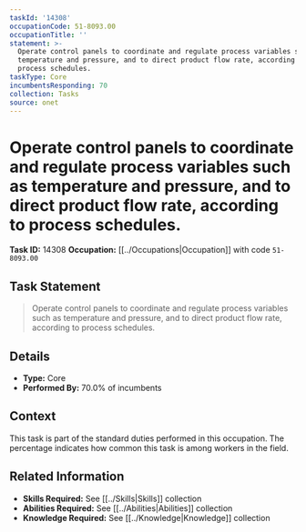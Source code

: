 ```yaml
---
taskId: '14308'
occupationCode: 51-8093.00
occupationTitle: ''
statement: >-
  Operate control panels to coordinate and regulate process variables such as
  temperature and pressure, and to direct product flow rate, according to
  process schedules.
taskType: Core
incumbentsResponding: 70
collection: Tasks
source: onet
---
```

# Operate control panels to coordinate and regulate process variables such as temperature and pressure, and to direct product flow rate, according to process schedules.

**Task ID:** 14308
**Occupation:** [[../Occupations|Occupation]] with code `51-8093.00`

## Task Statement

> Operate control panels to coordinate and regulate process variables such as temperature and pressure, and to direct product flow rate, according to process schedules.

## Details

- **Type:** Core
- **Performed By:** 70.0% of incumbents

## Context

This task is part of the standard duties performed in this occupation. The percentage indicates how common this task is among workers in the field.

## Related Information

- **Skills Required:** See [[../Skills|Skills]] collection
- **Abilities Required:** See [[../Abilities|Abilities]] collection
- **Knowledge Required:** See [[../Knowledge|Knowledge]] collection
